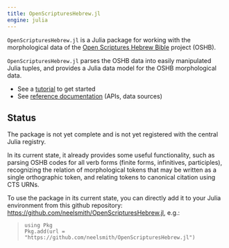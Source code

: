 ```yaml
---
title: OpenScripturesHebrew.jl
engine: julia
---
```



`OpenScripturesHebrew.jl` is a Julia package for working with the morphological data of the [Open Scriptures Hebrew Bible](https://hb.openscriptures.org) project (OSHB). 

`OpenScripturesHebrew.jl` parses the OSHB data into easily manipulated Julia tuples, and provides a Julia data model for the OSHB morphological data.


- See a [tutorial](./tutorials/) to get started
- See [reference documentation](./reference/) (APIs, data sources)


## Status

The package is not yet complete and is not yet registered with the central Julia registry.

In its current state, it already provides some useful functionality, such as parsing OSHB codes for all verb forms (finite forms, infinitives, participles), recognizing the relation of morphological tokens that may be written as a single orthographic token, and relating tokens to canonical citation using CTS URNs.

To use the package in its current state, you can directly add it to your Julia environment from this github repository: [https://github.com/neelsmith/OpenScripturesHebrew.jl](https://github.com/neelsmith/OpenScripturesHebrew.jl), e.g.:

>
>```
>using Pkg
>Pkg.add(url = "https://github.com/neelsmith/OpenScripturesHebrew.jl")
>```

